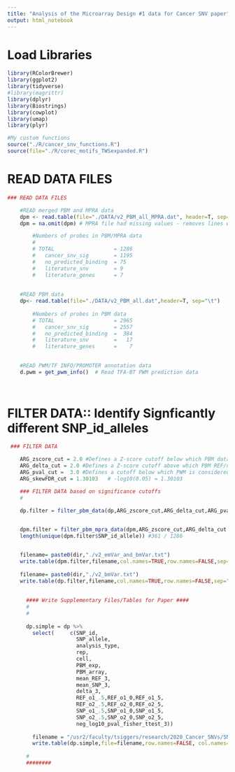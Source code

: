 ```yaml
---
title: "Analysis of the Microarray Design #1 data for Cancer SNV paper"
output: html_notebook
---
```


# Load Libraries
```r

library(RColorBrewer)
library(ggplot2)
library(tidyverse)
#library(magrittr)
library(dplyr)
library(Biostrings)
library(cowplot)
library(umap)
library(plyr)

#My custom functions
source("./R/cancer_snv_functions.R")
source(file="./R/corec_motifs_TWSexpanded.R")

```

# READ DATA FILES
```r
### READ DATA FILES

    #READ merged PBM and MPRA data
    dpm <- read.table(file="./DATA/v2_PBM_all_MPRA.dat", header=T, sep="\t")
    dpm = na.omit(dpm) # MPRA file had missing values - removes lines with these missing values

        #Numbers of probes in PBM/MPRA data
        #
        # TOTAL                   = 1286
        #   cancer_snv_sig        = 1195
        #   no_predicted_binding  = 75
        #   literature_snv        = 9
        #   literature_genes      = 7
    
    
    #READ PBM data
    dp<- read.table(file="./DATA/v2_PBM_all.dat",header=T, sep="\t")   #PBM data without MPRA data
    
        #Numbers of probes in PBM data
        # TOTAL                   = 2965
        #   cancer_snv_sig        = 2557  
        #   no_predicted_binding  =  384
        #   literature_snv        =   17
        #   literature_genes      =    7  
    

    #READ PWM/TF INFO/PROMOTER annotation data
    d.pwm = get_pwm_info()  # Read TFA-BT PWM prediction data
    
    
```

# FILTER DATA:: Identify Signficantly different SNP_id_alleles
```r
 ### FILTER DATA

    ARG_zscore_cut = 2.0 #Defines a Z-score cutoff below which PBM data are not considered
    ARG_delta_cut = 2.0 #Defines a Z-score cutoff above which PBM REF/non-REF must differ
    ARG_pval_cut =  3.0 #Defines a cutoff below which PWM is considered NOT similar
    ARG_skewFDR_cut = 1.30103   # -log10(0.05) = 1.30103

    ### FILTER DATA based on significance cutoffs
    #
    
    dp.filter = filter_pbm_data(dp,ARG_zscore_cut,ARG_delta_cut,ARG_pval_cut) #PBM only data


    dpm.filter = filter_pbm_mpra_data(dpm,ARG_zscore_cut,ARG_delta_cut,ARG_pval_cut,ARG_skewFDR_cut) #PBM+MPRA data
    length(unique(dpm.filter$SNP_id_allele)) #361 / 1286


    filename= paste0(dir,"./v2_emVar_and_bmVar.txt")
    write.table(dpm.filter,filename,col.names=TRUE,row.names=FALSE,sep="\t")  
    
    filename= paste0(dir,"./v2_bmVar.txt")
    write.table(dp.filter,filename,col.names=TRUE,row.names=FALSE,sep="\t")  
    
    
      #### Write Supplementary Files/Tables for Paper ####
      #
      #
      
      dp.simple = dp %>%
        select(     c(SNP_id,
                      SNP_allele,
                      analysis_type,
                      rep,
                      cell,
                      PBM_exp,
                      PBM_array,
                      mean_REF_3,
                      mean_SNP_3,
                      delta_3,
                      REF_o1_.5,REF_o1_0,REF_o1_5,
                      REF_o2_.5,REF_o2_0,REF_o2_5,
                      SNP_o1_.5,SNP_o1_0,SNP_o1_5,
                      SNP_o2_.5,SNP_o2_0,SNP_o2_5,
                      neg_log10_pval_fisher_ttest_3))
        
        filename = "/usr2/faculty/tsiggers/research/2020_Cancer_SNVs/SNV_analysis/Supplementary_Table_V2_processed_PBM_data.txt" 
        write.table(dp.simple,file=filename,row.names=FALSE, col.names=TRUE,sep="\t",quote=FALSE) #Write data to file
      
      #
      ########
    
```
